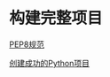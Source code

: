 = 构建完整项目 =
[[http://www.python.org/dev/peps/pep-0008/|PEP8规范]]

[[http://blog.jobbole.com/12649/|创建成功的Python项目]] 

